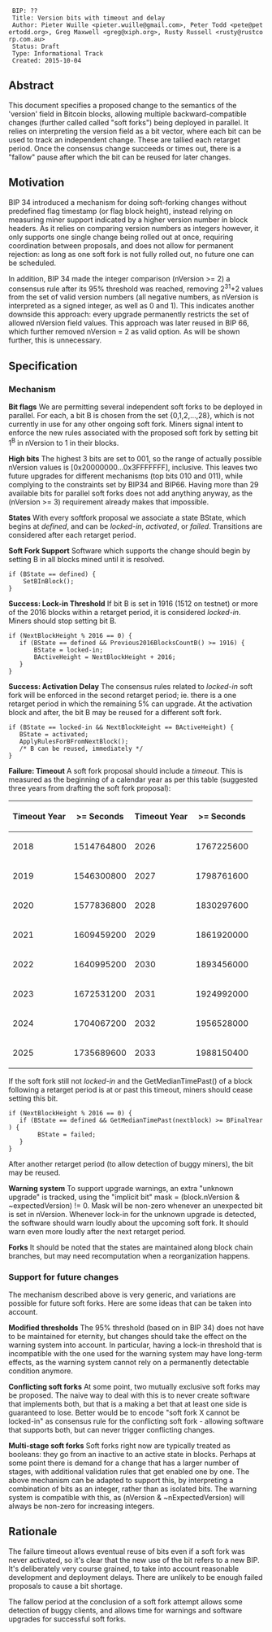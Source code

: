   BIP: ??
  Title: Version bits with timeout and delay
  Author: Pieter Wuille <pieter.wuille@gmail.com>, Peter Todd <pete@petertodd.org>, Greg Maxwell <greg@xiph.org>, Rusty Russell <rusty@rustcorp.com.au>
  Status: Draft
  Type: Informational Track
  Created: 2015-10-04
</pre>

==Abstract==

This document specifies a proposed change to the semantics of the 'version'
field in Bitcoin blocks, allowing multiple backward-compatible changes (further
called called "soft forks") being deployed in parallel. It relies on
interpreting the version field as a bit vector, where each bit can be used to
track an independent change. These are tallied each retarget period. Once the
consensus change succeeds or times out, there is a "fallow" pause after which
the bit can be reused for later changes.

==Motivation==

BIP 34 introduced a mechanism for doing soft-forking changes without predefined
flag timestamp (or flag block height), instead relying on measuring miner
support indicated by a higher version number in block headers. As it relies on
comparing version numbers as integers however, it only supports one single
change being rolled out at once, requiring coordination between proposals, and
does not allow for permanent rejection: as long as one soft fork is not fully
rolled out, no future one can be scheduled.

In addition, BIP 34 made the integer comparison (nVersion >= 2) a consensus
rule after its 95% threshold was reached, removing 2<sup>31</sup>+2 values from
the set of valid version numbers (all negative numbers, as nVersion is
interpreted as a signed integer, as well as 0 and 1). This indicates another
downside this approach: every upgrade permanently restricts the set of allowed
nVersion field values. This approach was later reused in BIP 66, which further
removed nVersion = 2 as valid option. As will be shown further, this is
unnecessary.

==Specification==

===Mechanism===

'''Bit flags'''
We are permitting several independent soft forks to be deployed in parallel.
For each, a bit B is chosen from the set {0,1,2,...,28}, which is not currently
in use for any other ongoing soft fork. Miners signal intent to enforce the new
rules associated with the proposed soft fork by setting bit 1<sup>B</sup> in
nVersion to 1 in their blocks.

'''High bits'''
The highest 3 bits are set to 001, so the range of actually possible nVersion
values is [0x20000000...0x3FFFFFFF], inclusive. This leaves two future upgrades
for different mechanisms (top bits 010 and 011), while complying to the
constraints set by BIP34 and BIP66. Having more than 29 available bits for
parallel soft forks does not add anything anyway, as the (nVersion >= 3)
requirement already makes that impossible.

'''States'''
With every softfork proposal we associate a state BState, which begins
at ''defined'', and can be ''locked-in'', ''activated'',
or ''failed''.  Transitions are considered after each
retarget period.

'''Soft Fork Support'''
Software which supports the change should begin by setting B in all blocks
mined until it is resolved.

 <nowiki>if (BState == defined) {
     SetBInBlock();
 }

'''Success: Lock-in Threshold'''
If bit B is set in 1916 (1512 on testnet) or
more of the 2016 blocks within a retarget period, it is considered
''locked-in''.  Miners should stop setting bit B.

 <nowiki>if (NextBlockHeight % 2016 == 0) {
    if (BState == defined && Previous2016BlocksCountB() >= 1916) {
        BState = locked-in;
        BActiveHeight = NextBlockHeight + 2016;
    }
 }

'''Success: Activation Delay'''
The consensus rules related to ''locked-in'' soft fork will be enforced in
the second retarget period; ie. there is a one retarget period in
which the remaining 5% can upgrade.  At the activation block and
after, the bit B may be reused for a different soft fork.

 <nowiki>if (BState == locked-in && NextBlockHeight == BActiveHeight) {
    BState = activated;
    ApplyRulesForBFromNextBlock();
    /* B can be reused, immediately */
 }

'''Failure: Timeout'''
A soft fork proposal should include a ''timeout''.  This is measured
as the beginning of a calendar year as per this table (suggested
three years from drafting the soft fork proposal):

{|
! Timeout Year
! >= Seconds
! Timeout Year
! >= Seconds
|-
|2018
|1514764800
|2026
|1767225600
|-
|2019
|1546300800
|2027
|1798761600
|-
|2020
|1577836800
|2028
|1830297600
|-
|2021
|1609459200
|2029
|1861920000
|-
|2022
|1640995200
|2030
|1893456000
|-
|2023
|1672531200
|2031
|1924992000
|-
|2024
|1704067200
|2032
|1956528000
|-
|2025
|1735689600
|2033
|1988150400
|}

If the soft fork still not ''locked-in'' and the
GetMedianTimePast() of a block following a retarget period is at or
past this timeout, miners should cease setting this bit.

 <nowiki>if (NextBlockHeight % 2016 == 0) {
    if (BState == defined && GetMedianTimePast(nextblock) >= BFinalYear) {
         BState = failed;
    }
 }

After another retarget period (to allow detection of buggy miners),
the bit may be reused.

'''Warning system'''
To support upgrade warnings, an extra "unknown upgrade" is tracked, using the
"implicit bit" mask = (block.nVersion & ~expectedVersion) != 0. Mask will be
non-zero whenever an unexpected bit is set in nVersion.  Whenever lock-in for
the unknown upgrade is detected, the software should warn loudly about the
upcoming soft fork.  It should warn even more loudly after the next retarget
period.

'''Forks'''
It should be noted that the states are maintained along block chain
branches, but may need recomputation when a reorganization happens.

===Support for future changes===

The mechanism described above is very generic, and variations are possible for
future soft forks. Here are some ideas that can be taken into account.

'''Modified thresholds'''
The 95% threshold (based on in BIP 34) does not have to be maintained for
eternity, but changes should take the effect on the warning system into
account. In particular, having a lock-in threshold that is incompatible with
the one used for the warning system may have long-term effects, as the warning
system cannot rely on a permanently detectable condition anymore.

'''Conflicting soft forks'''
At some point, two mutually exclusive soft forks may be proposed. The naive way
to deal with this is to never create software that implements both, but that is
a making a bet that at least one side is guaranteed to lose. Better would be to
encode "soft fork X cannot be locked-in" as consensus rule for the conflicting
soft fork - allowing software that supports both, but can never trigger
conflicting changes.

'''Multi-stage soft forks'''
Soft forks right now are typically treated as booleans: they go from an
inactive to an active state in blocks. Perhaps at some point there is demand
for a change that has a larger number of stages, with additional validation
rules that get enabled one by one. The above mechanism can be adapted to
support this, by interpreting a combination of bits as an integer, rather than
as isolated bits. The warning system is compatible with this, as (nVersion &
~nExpectedVersion) will always be non-zero for increasing integers.

== Rationale ==

The failure timeout allows eventual reuse of bits even if a soft fork was
never activated, so it's clear that the new use of the bit refers to a
new BIP.  It's deliberately very course grained, to take into account
reasonable development and deployment delays.  There are unlikely to be
enough failed proposals to cause a bit shortage.

The fallow period at the conclusion of a soft fork attempt allows some
detection of buggy clients, and allows time for warnings and software
upgrades for successful soft forks.
